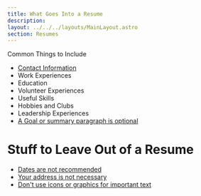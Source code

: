 ```yaml
---
title: What Goes Into a Resume
description: 
layout: ../../../layouts/MainLayout.astro
section: Resumes
---
```


Common Things to Include
- [Contact Information](/en/resume/tips/contact-information)
- Work Experiences
- Education
- Volunteer Experiences
- Useful Skills
- Hobbies and Clubs
- Leadership Experiences
- [A Goal or summary paragraph is optional](/en/resume/tips/goal-is-optional.html)


# Stuff to Leave Out of a Resume

- [Dates are not recommended](/en/resume/tips/dates-not-recommended.html)
- [Your address is not necessary](/en/resume/tips/address-not-recommended.html)
- [Don't use icons or graphics for important text](/en/resume/tips/no-icons-or-graphics.html)
